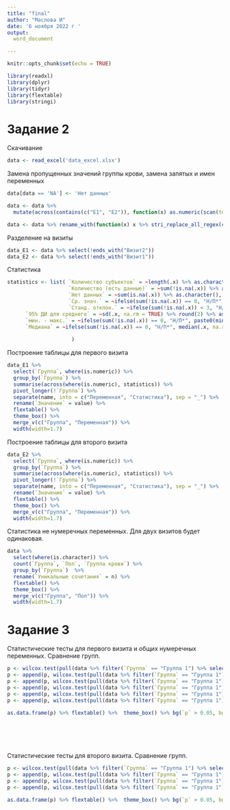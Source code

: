 ```yaml
---
title: "final"
author: "Маслова И"
date: '6 ноября 2022 г '
output:
  word_document

---
```


```r
knitr::opts_chunk$set(echo = TRUE)

library(readxl)
library(dplyr)
library(tidyr)
library(flextable)
library(stringi)
```

# Задание 2

Скачивание 

```r
data <- read_excel('data_excel.xlsx')
```

Замена пропущенных значений группы крови, замена запятых и имен переменных

```r
data[data == 'NA'] <- 'Нет данных' 

data <- data %>% 
  mutate(across(contains(c("E1", "E2")), function(x) as.numeric(scan(text=x, dec=",", sep="."))))

data <- data %>% rename_with(function(x) x %>% stri_replace_all_regex(c("_E1", "_E2"), c("Визит1", "Визит2"), vectorize_all = FALSE))
```




Разделение на визиты



```r
data_E1 <- data %>% select(!ends_with("Визит2"))
data_E2 <- data %>% select(!ends_with("Визит1"))

```

Статистика 

```r
statistics <- list( `Количество субъектов` = ~length(.x) %>% as.character(),
                    `Количество (есть данные)` = ~sum(!is.na(.x)) %>% as.character(),
                    `Нет данных` = ~sum(is.na(.x)) %>% as.character(),
                    `Ср. знач.` = ~ifelse(sum(!is.na(.x)) == 0, "Н/П*", mean(.x, na.rm = TRUE) %>% round(2) %>% as.character()),
                    `Станд. отклон.` = ~ifelse(sum(!is.na(.x)) < 3, "Н/П*", sd(.x, na.rm = TRUE) %>% round(2) %>% as.character()),
      `95% ДИ для среднего` = ~sd(.x, na.rm = TRUE) %>% round(2) %>% as.character(),
      `мин. - макс.` = ~ifelse(sum(!is.na(.x)) == 0, "Н/П*", paste0(min(.x, na.rm = TRUE) %>% round(2), " - ", max(.x, na.rm = TRUE) %>% round(2)) %>% as.character()),
      `Медиана` = ~ifelse(sum(!is.na(.x)) == 0, "Н/П*", median(.x, na.rm = TRUE) %>% round(2) %>% as.character())
                    
                     )
```


Построение таблицы для первого визита

```r
data_E1 %>% 
  select(`Группа`, where(is.numeric)) %>%
  group_by(`Группа`) %>% 
  summarise(across(where(is.numeric), statistics)) %>% 
  pivot_longer(!`Группа`) %>%
  separate(name, into = c("Переменная", "Статистика"), sep = "_") %>%
  rename(`Значение` = value) %>%
  flextable() %>%
  theme_box() %>%
  merge_v(c("Группа", "Переменная")) %>%
  width(width=1.7)
```




Построение таблицы для второго визита


```r
data_E2 %>% 
  select(`Группа`, where(is.numeric)) %>%
  group_by(`Группа`) %>% 
  summarise(across(where(is.numeric), statistics)) %>% 
  pivot_longer(!`Группа`) %>%
  separate(name, into = c("Переменная", "Статистика"), sep = "_") %>%
  rename(`Значение` = value) %>%
  flextable() %>%
  theme_box() %>%
  merge_v(c("Группа", "Переменная")) %>%
  width(width=1.7)
```

Статистика не нумеречных переменных. Для двух визитов будет одинаковая.

```r
data %>% 
  select(where(is.character)) %>%
  count(`Группа`, `Пол`, `Группа крови`) %>%
  group_by(`Группа`)  %>% 
  rename(`Уникальные сочетания` = n) %>%
  flextable() %>%
  theme_box() %>%
  merge_v(c("Группа", "Пол")) %>%
  width(width=1.7)

```



# Задание 3

Статистические тесты для первого визита и общих нумеречных переменных. Сравнение групп.

```r
p <- wilcox.test(pull(data %>% filter(`Группа` == "Группа 1") %>% select(`БазофилыВизит1`)), pull(data %>% filter(`Группа` == "Группа 2") %>% select(`БазофилыВизит1`)))$p.value
p <- append(p, wilcox.test(pull(data %>% filter(`Группа` == "Группа 1") %>% select(`Возраст`)), pull(data %>% filter(`Группа` == "Группа 2") %>% select(`Возраст`)))$p.value)
p <- append(p, wilcox.test(pull(data %>% filter(`Группа` == "Группа 1") %>% select(`Рост`)), pull(data %>% filter(`Группа` == "Группа 2") %>% select(`Рост`)))$p.value)
p <- append(p, wilcox.test(pull(data %>% filter(`Группа` == "Группа 1") %>% select(`ЭозинофилыВизит1`)), pull(data %>% filter(`Группа` == "Группа 2") %>% select(`ЭозинофилыВизит1`)))$p.value)
p <- append(p, wilcox.test(pull(data %>% filter(`Группа` == "Группа 1") %>% select(`ГемоглобинВизит1`)), pull(data %>% filter(`Группа` == "Группа 2") %>% select(`ГемоглобинВизит1`)))$p.value)
p <- append(p, wilcox.test(pull(data %>% filter(`Группа` == "Группа 1") %>% select(`ЭритроцитыВизит1`)), pull(data %>% filter(`Группа` == "Группа 2") %>% select(`ЭритроцитыВизит1`)))$p.value)

as.data.frame(p) %>% flextable() %>%  theme_box() %>% bg(`p` > 0.05, bg = 'orange')







```


Статистические тесты для второго визита. Сравнение групп.
```r
p <- wilcox.test(pull(data %>% filter(`Группа` == "Группа 1") %>% select(`ЭозинофилыВизит2`)), pull(data %>% filter(`Группа` == "Группа 2") %>% select(`ЭозинофилыВизит2`)))$p.value
p <- append(p, wilcox.test(pull(data %>% filter(`Группа` == "Группа 1") %>% select(`ГемоглобинВизит2`)), pull(data %>% filter(`Группа` == "Группа 2") %>% select(`ГемоглобинВизит2`)))$p.value)
p <- append(p, wilcox.test(pull(data %>% filter(`Группа` == "Группа 1") %>% select(`ЭритроцитыВизит2`)), pull(data %>% filter(`Группа` == "Группа 2") %>% select(`ЭритроцитыВизит2`)))$p.value)
p <- append(p, wilcox.test(pull(data %>% filter(`Группа` == "Группа 1") %>% select(`БазофилыВизит2`)), pull(data %>% filter(`Группа` == "Группа 2") %>% select(`БазофилыВизит2`)))$p.value)

as.data.frame(p) %>% flextable() %>%  theme_box() %>% bg(`p` > 0.05, bg = 'orange')

```


